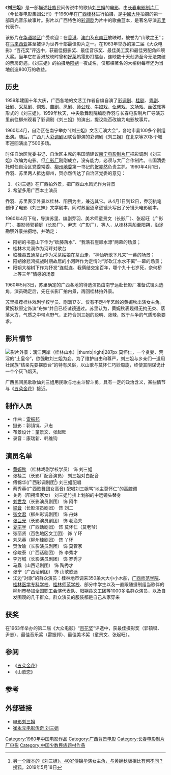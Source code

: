 {{Infobox Film
| name           = 刘三姐<br>（中国电影）
| image          = 刘三姐 电影海报.jpg
| image_size     = 138px
| caption        = 电影海报
| director       = [[苏里|苏里]]
| producer       = 
| writer         = [[乔羽|乔羽]]
| narrator       = 
| starring       = 黄婉秋<br />刘世龙<br />梁音<br />张巨光<br />夏宗学
| music          = 
| cinematography = 
| editing        = 
| distributor    = [[长春电影制片厂|长春电影制片厂]]
| released       = 1960年
| runtime        = 117分钟
| country        = {{中國大陸電影產地}}
| language       = [[普通话|普通话]]
| budget         = 
| preceded_by    = 
| followed_by    = 
| website        = 
| amg_id         = 
| imdb_id        = 
}}
《'''刘三姐'''》是一部描述[[壮族|壮族]]民间传说中的歌仙[[刘三姐|刘三姐]]的[[电影|电影]]，由[[长春电影制片厂|长春电影制片厂]]（今长春电影集团公司）于1960年在[[广西|广西]][[桂林|桂林]]进行拍摄，是[[中國大陸|中國大陸]]拍摄的第一部风光音乐故事片。影片以广西特色的[[彩调剧|彩调剧]]为片中的歌曲蓝本，是著名导演[[苏里|苏里]]代表作。

该影片在[[华语地区|华语地区]]广受欢迎：在[[香港|香港]]、[[澳门|澳门]]及[[东南亚|东南亚]]放映时，被誉为“山歌之王”；在[[马来西亚|马来西亚]]甚至被评为世界十部最佳影片之一。在1963年举办的第二届《大众电影》“百花奖”评选中，获最佳摄影奖、最佳音乐奖、最佳美工奖和最佳男配角四项大奖。当年它在香港放映时曾和[[好莱坞|好莱坞]]電影打擂台，连映数十天创造至今无法突破的票房奇迹。《刘三姐》的拍摄地[[阳朔|阳朔]]一夜成名，仅那棵著名的大榕树每年还为当地创造800万的收益。

==历史==
1959年建国十年大庆，广西各地的文艺工作者自编自演了[[彩调剧|彩调剧]]、[[桂剧|桂剧]]、[[粤剧|粤剧]]、[[壮剧|壮剧]]、[[采茶剧|采茶剧]]、[[侗戏|侗戏]]、[[苗剧|苗剧]]、[[邕剧|邕剧]]、[[师公戏|师公戏]]、[[牛娘戏|牛娘戏]]、[[仫佬戏|仫佬戏]]、[[文场戏|文场戏]]、[[丝弦戏|丝弦戏]]等形式的《刘三姐》。1959年秋天，中央歌舞剧院编剧乔羽与长春电影制片厂导演苏里前往柳州观看了彩调剧《刘三姐》的演出，提议能否改编为电影故事片。

1960年4月，自治区在南宁举办“《刘三姐》文艺汇演大会”，各地市县100多个剧组出演。随后，广西几大[[彩调剧|彩调剧]]团联合排演的彩调剧《刘三姐》在北京等20多个城市巡回演出了500多场。

时任自治区党委书记、自治区主席的韦国清建议[[南宁电影制片厂|南宁电影制片厂]]把彩调剧《刘三姐》改编为电影。但[[广影厂|广影厂]]刚刚成立，没有能力，必须与大厂合作制片。韦国清委托时任自治区党委常委、[[柳州地区|柳州地委]]第一书记的[[贺亦然|贺亦然]]负责主抓。1960年4月1日，乔羽、苏里两人抵达柳州，贺亦然传达了自治区党委的意见：
#《刘三姐》在广西拍外景，把广西山水风光作为背景
#希望多用广西本土演员
乔羽、苏里表示外景以桂林、阳朔为主，兼选其它。从4月1日到12日，乔羽执笔创作了电影《刘三妹》文学剧本，同时苏里逐章逐镜头写出了分镜头电影剧本。

1960年4月下旬，导演苏里、编剧乔羽、美术师童景文（长影厂）、张起旺（广影厂）、摄影师郭镇庭（长影厂）、尹志（广影厂）、等人，从桂林乘船至阳朔，沿途勘察外景拍摄地，并确定：
*阳朔的书童山下作为“砍藤落水”、“我落石崖顺水漂”两幕的场景；
*桂林木龙洞作为河畔对歌台
*临桂县五通茶山作为采茶姑娘在茶山走，“神仙听歌下凡来”一幕的场景；
*阳朔徐悲鸿抗战时期故居的小河畔作为定情时“斧砍江水水不离”一幕的场景；
*阳朔大榕树下作为抒发“连就连、我俩结交定百年，哪个九十七岁死，奈何桥上等三年”情感的场景

1960年5月3日，苏里确定的广西各地的待选演员由南宁远赴长影厂准备试镜头选角，演员确定后，先在长影厂拍内景，再回桂林拍外景。

苏里推荐桂林戏剧学校学员、刚满17岁、仅有不足4年艺龄的黄婉秋出演女主角。黄婉秋原定饰演“舟妹”并且已经试镜通过。苏里认为，黄婉秋表现得无拘无束、落落大方，气质之中带点野气，正符合刘三姐的聪明、泼辣，敢于斗争的气质形象要求。 

==影片情节==
[[File:RMB20dollarbackscene.jpg|影片外景：漓江两岸（[[桂林山水]]）|thumb|right|287px]]
莫怀仁，一个贪婪、荒淫的“土皇帝”，欲强取刘三姐为妾。为了维护自由和尊严，刘三姐与乡亲们一道用壮民族“结亲先要摆歌台”的特有风俗，以山歌与莫怀仁巧妙周旋，终使其阴谋诡计一个个灰飞烟灭。

广西民间民歌歌仙刘三姐用民歌与地主斗智斗勇，具有一定的政治含义，某些情节与《[[五朵金花|五朵金花]]》接近。

==制作人员==
*作曲：[[雷振邦|雷振邦]]
*摄影：郭镇铤、尹志
*布景设计：童景文、张起旺
*录音：康瑞新、韩维钧

== 演员名单 ==
*[[黄婉秋|黄婉秋]] （桂林戏剧学校学员） 饰 刘三姐
*张桂兰（长影厂配音演员） 刘三姐对白配音
*傅锦华(广西彩调剧团<ref>[https://m.sohu.com/a/314800029_100136250/?pvid=000115_3w_a 另一个版本的《刘三姐》，40岁傅锦华演女主角，与黄婉秋版相比有何不同？] {{Wayback|url=https://m.sohu.com/a/314800029_100136250/?pvid=000115_3w_a |date=20200718071219 }}搜狐，2019年5月18日</ref>) 刘三姐配唱
*蔡秀英(广西歌舞团女高音) 配唱刘三姐骂“地主莫怀仁”的高腔调
*关秀（阳朔渔家女） 刘三姐竹排上划船的中远镜头替身
*[[刘世龙|刘世龙]]（长影演员剧团） 饰 阿牛
*[[梁音|梁音]]（长影演员剧团） 饰 刘二
*[[张文君|张文君]]（柳州彩调剧团） 饰 舟妹
*[[张巨光|张巨光]]（长影演员剧团） 饰 老渔夫
*[[夏宗学|夏宗学]]（广西话剧团） 饰 莫怀仁（莫老爷）
*张丽贤（百色地区文工团） 饰 丫环
*刘凤英（柳州桂剧团） 饰 丫环
*贺汝瑜（长影演员剧团） 饰 莫管家 
*徐峻泰（广西话剧团） 饰 李秀才
*李万城（长影演员剧团） 饰 罗秀才 
*马驫（山西话剧团） 饰 陶秀才 
*张宁（广西话剧团） 饰 山歌歌迷
*江边“对歌”的群众演员：桂林地市调来350条大大小小木船，[[广西师范学院|广西师范学院]]、[[桂林医学专科学校|桂林医学专科学校]]、[[桂林师范学校|桂林师范学校]]、部分中学生以及一直跟随摄制组当歌伴的柳州市参加全国职工会演代表队、阳朔县文工团等1000多名群众演员，以及自发围观的几千群众。群众演员的服装都是自己从家穿来

==获奖==
在1963年举办的第二届《大众电影》“[[百花奖|百花奖]]”评选中，获最佳摄影奖（郭镇铤、尹志）、最佳音乐奖（雷振邦）、最佳美术奖（童景文、张起旺）。

==参阅==
* 《[[五朵金花|五朵金花]]》
* 《山歌恋》

==参考==
{{reflist}}

==外部链接==
*[http://kkuan.com/movie/%E5%88%98%E4%B8%89%E5%A7%90 电影刘三姐] {{Wayback|url=http://kkuan.com/movie/%E5%88%98%E4%B8%89%E5%A7%90 |date=20200617171856 }}
*[http://www.56.com/u68/v_NDY2MDU5MTM.html 崔永元电影传奇 刘三姐] {{Wayback|url=http://www.56.com/u68/v_NDY2MDU5MTM.html |date=20200617171859 }}

[[Category:1960年中国电影作品|Category:1960年中国电影作品]]
[[Category:广西背景电影|Category:广西背景电影]]
[[Category:长春电影制片厂电影|Category:长春电影制片厂电影]]
[[Category:中国少数民族题材作品|Category:中国少数民族题材作品]]